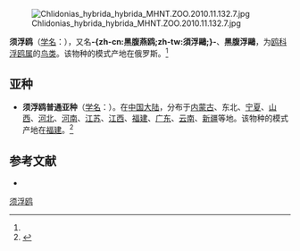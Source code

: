 {{noteTA
|T=zh-cn:须浮鸥; zh-tw:黑腹燕鷗; 
|1=zh-cn:须浮鸥; zh-tw:黑腹燕鷗; 
}}
{{speciesbox
| name = 须浮鸥
| status = LC
| status_system = IUCN3.1
| status_ref = <ref>{{IUCN|id=22694764 |title=''Chlidonias hybrida'' |assessor=BirdLife International |assessor-link=BirdLife International |version=2013.2 |year=2012 |accessdate=26 November 2013}}</ref>
| image = Whiskered tern (Chlidonias hybrida delalandii).jpg
| image_caption = 在南非換上夏羽的须浮鸥
| image2 = Whiskered tern (Chlidonias hybridus) winter plumage.jpg
| image2_caption = 在馬來西亞換上冬羽的须浮鸥
| genus = Chlidonias
| species = hybrida
| authority = ([[Peter_Simon_Pallas|Pallas]], 1811)<ref name='id1956'>{{cite web| url =http://www.bioinfo.cn/db05/BjdwSpecies.php?action=view&id=1956| title =须浮鸥| work =《中国动物物种编目数据库》| publisher =中国科学院微生物研究所| author =中国科学院动物研究所| accessdate =2009-04-04| deadurl =yes| archiveurl =https://web.archive.org/web/20160305050358/http://www.bioinfo.cn/db05/BjdwSpecies.php?action=view&id=1956| archivedate =2016-03-05}}</ref>
| subdivision_ranks = [[亞種|亞種]]
| subdivision =
* ''C. h. hybrida'' – <small>([[Peter_Simon_Pallas|Pallas]], 1811)</small><br /><small>(Eurasian Whiskered Tern)</small>
* ''C. h. delalandii'' – <small>([[Gregory_Mathews|Mathews]], 1912)</small><br /><small>(African Whiskered Tern)</small>
* ''C. h. javanicus'' – <small>([[Thomas_Horsfield|Horsfield]], 1821)</small><br /><small>(Australasian Whiskered Tern)</small>
| synonyms = * ''Chlidonias hybridus''
}}
[[File:Chlidonias_hybrida_hybrida_MHNT.ZOO.2010.11.132.7.jpg|thumb]]

'''须浮鸥'''（[[学名|学名]]：{{lang|la|''Chlidonias hybrida''}}），又名'''-{zh-cn:黑腹燕鸥;zh-tw:須浮鷗;}-'''、'''黑腹浮鷗'''，为[[鸥科|鸥科]][[浮鸥属|浮鸥属]]的[[鸟类|鸟类]]。该物种的模式产地在俄罗斯。<ref name='id1956'/>

==亚种==
*'''须浮鸥普通亚种'''（[[学名|学名]]：{{lang|la|''Chlidonias hybrida swinhoei''}}）。在[[中国大陆|中国大陆]]，分布于[[内蒙古|内蒙古]]、东北、[[宁夏|宁夏]]、[[山西|山西]]、[[河北|河北]]、[[河南|河南]]、[[江苏|江苏]]、[[江西|江西]]、[[福建|福建]]、[[广东|广东]]、[[云南|云南]]、[[新疆|新疆]]等地。该物种的模式产地在[[福建|福建]]。<ref name='id1957'>{{cite web| url =http://www.bioinfo.cn/db05/BjdwSpecies.php?action=view&id=1957| title =须浮鸥普通亚种| work =《中国动物物种编目数据库》| publisher =中国科学院微生物研究所| author =中国科学院动物研究所| accessdate =2009-04-04| deadurl =yes| archiveurl =https://web.archive.org/web/20160305055029/http://www.bioinfo.cn/db05/BjdwSpecies.php?action=view&id=1957| archivedate =2016-03-05}}</ref>

== 参考文献 ==
{{reflist}}
* {{TaiBNET| zh=黑腹浮鷗 | id=404564 | binomial=Chlidonias hybrida | authority=Pallas, 1811 | var= | accessdate=2013-01-24}}
{{Taxonbar|from=Q233616}}

[[Category:浮鸥属|须浮鸥]]


{{鸟类小作品}}